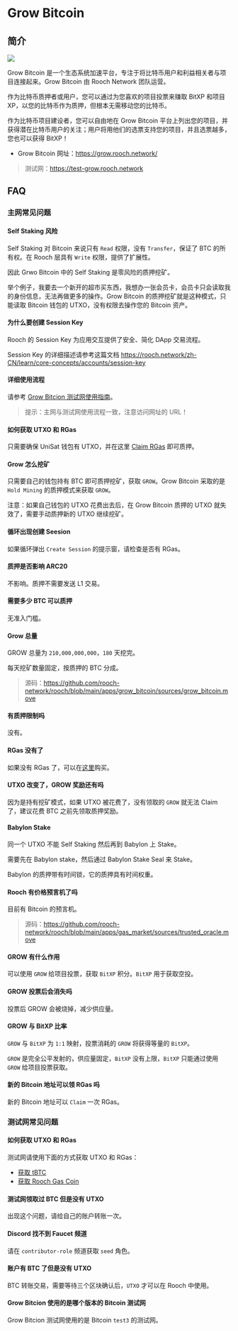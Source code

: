 # Grow Bitcoin

## 简介

![](/docs/grow-bitcoin/grow-bitcoin-home.png)

Grow Bitcoin 是一个生态系统加速平台，专注于将比特币用户和利益相关者与项目连接起来。Grow Bitcoin 由 Rooch Network 团队运营。

作为比特币质押者或用户，您可以通过为您喜欢的项目投票来赚取 BitXP 和项目 XP，以您的比特币作为质押，但根本无需移动您的比特币。

作为比特币项目建设者，您可以自由地在 Grow Bitcoin 平台上列出您的项目，并获得潜在比特币用户的关注；用户将用他们的选票支持您的项目，并且选票越多，您也可以获得 BitXP！

- Grow Bitcoin 网址：https://grow.rooch.network/

> 测试网：https://test-grow.rooch.network

## FAQ

### 主网常见问题

#### Self Staking 风险

Self Staking 对 Bitcoin 来说只有 `Read` 权限，没有 `Transfer`，保证了 BTC 的所有权。在 Rooch 层具有 `Write` 权限，提供了扩展性。

因此 Grwo Bitcoin 中的 Self Staking 是零风险的质押挖矿。

举个例子，我要去一个新开的超市买东西，我想办一张会员卡，会员卡只会读取我的身份信息，无法再做更多的操作。Grow Bitcoin 的质押挖矿就是这种模式，只能读取 Bitcoin 钱包的 UTXO，没有权限去操作您的 Bitcoin 资产。

#### 为什么要创建 Session Key

Rooch 的 Session Key 为应用交互提供了安全、简化 DApp 交易流程。

Session Key 的详细描述请参考这篇文档 https://rooch.network/zh-CN/learn/core-concepts/accounts/session-key

#### 详细使用流程

请参考 [Grow Bitcion 测试网使用指南](https://rooch.network/zh-CN/blog/grow-bitcoin-test)。

> 提示：主网与测试网使用流程一致，注意访问网址的 URL！

#### 如何获取 UTXO 和 RGas

只需要确保 UniSat 钱包有 UTXO，并在这里 [Claim RGas](https://portal.rooch.network/faucet) 即可质押。

#### Grow 怎么挖矿

只需要自己的钱包持有 BTC 即可质押挖矿，获取 `GROW`。Grow Bitcoin 采取的是 `Hold Mining` 的质押模式来获取 `GROW`。

注意：如果自己钱包的 UTXO 花费出去后，在 Grow Bitcoin 质押的 UTXO 就失效了，需要手动质押新的 UTXO 继续挖矿。

#### 循环出现创建 Seesion

如果循环弹出 `Create Session` 的提示窗，请检查是否有 RGas。

#### 质押是否影响 ARC20

不影响。质押不需要发送 L1 交易。

#### 需要多少 BTC 可以质押

无准入门槛。

#### Grow 总量

GROW 总量为 `210,000,000,000`，`180` 天挖完。

每天挖矿数量固定，按质押的 BTC 分成。

> 源码：https://github.com/rooch-network/rooch/blob/main/apps/grow_bitcoin/sources/grow_bitcoin.move

#### 有质押限制吗

没有。

#### RGas 没有了

如果没有 RGas 了，可以在[这里](https://portal.rooch.network/gas-swap)购买。

#### UTXO 改变了，GROW 奖励还有吗

因为是持有挖矿模式，如果 UTXO 被花费了，没有领取的 `GROW` 就无法 Claim 了，建议花费 BTC 之前先领取质押奖励。

#### Babylon Stake

同一个 UTXO 不能 Self Staking 然后再到 Babylon 上 Stake。

需要先在 Babylon stake，然后通过 Babylon Stake Seal 来 Stake。

Babylon 的质押带有时间锁，它的质押具有时间权重。

#### Rooch 有价格预言机了吗

目前有 Bitcoin 的预言机。

> 源码：https://github.com/rooch-network/rooch/blob/main/apps/gas_market/sources/trusted_oracle.move

#### GROW 有什么作用

可以使用 `GROW` 给项目投票，获取 `BitXP` 积分。`BitXP` 用于获取空投。

#### GROW 投票后会消失吗

投票后 GROW 会被烧掉，减少供应量。

#### GROW 与 BitXP 比率

`GROW` 与 `BitXP` 为 `1:1` 映射，投票消耗的 `GROW` 将获得等量的 `BitXP`。

`GROW` 是完全公平发射的，供应量固定，`BitXP` 没有上限，`BitXP` 只能通过使用 `GROW` 给项目投票获取。

#### 新的 Bitcoin 地址可以领 RGas 吗

新的 Bitcoin 地址可以 `Claim` 一次 RGas。

### 测试网常见问题

#### 如何获取 UTXO 和 RGas

测试网请使用下面的方式获取 UTXO 和 RGas：

- [获取 tBTC](https://rooch.network/zh-CN/build/getting-started/get-test-btc)
- [获取 Rooch Gas Coin](https://rooch.network/zh-CN/build/getting-started/get-gas-coin)

#### 测试网领取过 BTC 但是没有 UTXO

出现这个问题，请给自己的账户转账一次。

#### Discord 找不到 Faucet 频道

请在 `contributor-role` 频道获取 `seed` 角色。

#### 账户有 BTC 了但是没有 UTXO

BTC 转账交易，需要等待三个区块确认后，`UTXO` 才可以在 Rooch 中使用。

#### Grow Bitcion 使用的是哪个版本的 Bitcoin 测试网

Grow Bitcion 测试网使用的是 Bitcoin `test3` 的测试网。
